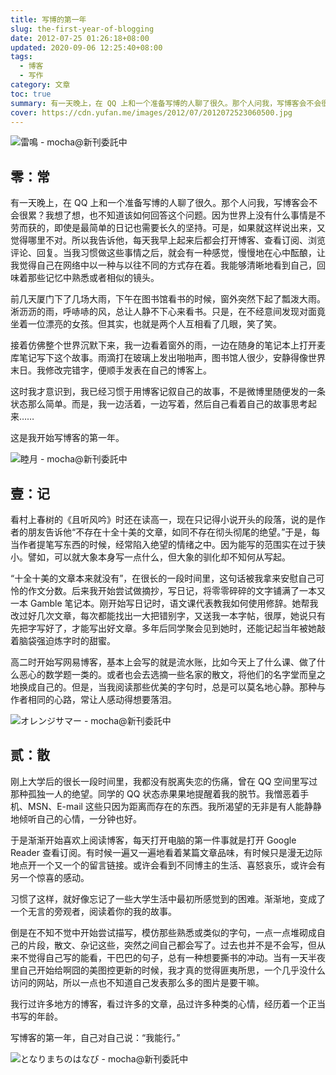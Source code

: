```yaml
---
title: 写博的第一年
slug: the-first-year-of-blogging
date: 2012-07-25 01:26:18+08:00
updated: 2020-09-06 12:25:40+08:00
tags:
  - 博客
  - 写作
category: 文章
toc: true
summary: 有一天晚上，在 QQ 上和一个准备写博的人聊了很久。那个人问我，写博客会不会很累？我想了想，也不知道该如何回答这个问题。
cover: https://cdn.yufan.me/images/2012/07/2012072523060500.jpg
---
```


![雷鳴 - mocha@新刊委託中](https://cdn.yufan.me/images/2012/07/2012072523090800.jpg)

<MusicPlayer netease={1995231785} />

## 零：常

有一天晚上，在 QQ 上和一个准备写博的人聊了很久。那个人问我，写博客会不会很累？我想了想，也不知道该如何回答这个问题。因为世界上没有什么事情是不劳而获的，即使是最简单的日记也需要长久的坚持。可是，如果就这样说出来，又觉得哪里不对。所以我告诉他，每天我早上起来后都会打开博客、查看订阅、浏览评论、回复。当我习惯做这些事情之后，就会有一种感觉，慢慢地在心中酝酿，让我觉得自己在网络中以一种与以往不同的方式存在着。我能够清晰地看到自己，回味着那些记忆中熟悉或者相似的镜头。

前几天厦门下了几场大雨，下午在图书馆看书的时候，窗外突然下起了瓢泼大雨。淅沥沥的雨，呼哧哧的风，总让人静不下心来看书。只是，在不经意间发现对面竟坐着一位漂亮的女孩。但其实，也就是两个人互相看了几眼，笑了笑。

接着仿佛整个世界沉默下来，我一边看着窗外的雨，一边在随身的笔记本上打开麦库笔记写下这个故事。雨滴打在玻璃上发出啪啪声，图书馆人很少，安静得像世界末日。我修改完错字，便顺手发表在自己的博客上。

这时我才意识到，我已经习惯于用博客记叙自己的故事，不是微博里随便发的一条状态那么简单。而是，我一边活着，一边写着，然后自己看着自己的故事思考起来……

这是我开始写博客的第一年。

![睦月 - mocha@新刊委託中](https://cdn.yufan.me/images/2012/07/2012072523091100.jpg)

## 壹：记

看村上春树的《且听风吟》时还在读高一，现在只记得小说开头的段落，说的是作者的朋友告诉他“不存在十全十美的文章，如同不存在彻头彻尾的绝望。”于是，每当作者提笔写东西的时候，经常陷入绝望的情绪之中。因为能写的范围实在过于狭小。譬如，可以就大象本身写一点什么，但大象的驯化却不知何从写起。

“十全十美的文章本来就没有”，在很长的一段时间里，这句话被我拿来安慰自己可怜的作文分数。后来我开始尝试做摘抄，写日记，将零零碎碎的文字铺满了一本又一本 Gamble 笔记本。刚开始写日记时，语文课代表教我如何使用修辞。她帮我改过好几次文章，每次都能找出一大把错别字，又送我一本字帖，很厚，她说只有先把字写好了，才能写出好文章。多年后同学聚会见到她时，还能记起当年被她敲着脑袋强迫炼字时的甜蜜。

高二时开始写网易博客，基本上会写的就是流水账，比如今天上了什么课、做了什么恶心的数学题一类的。或者也会去选摘一些名家的散文，将他们的名字堂而皇之地换成自己的。但是，当我阅读那些优美的字句时，总是可以莫名地心静。那种与作者相同的心路，常让人感动得想要落泪。

![オレンジサマー - mocha@新刊委託中](https://cdn.yufan.me/images/2012/07/2012072523091300.jpg)

## 贰：散

刚上大学后的很长一段时间里，我都没有脱离失恋的伤痛，曾在 QQ 空间里写过那种孤独一人的绝望。同学的 QQ 状态赤果果地提醒着我的脱节。我憎恶着手机、MSN、E-mail 这些只因为距离而存在的东西。我所渴望的无非是有人能静静地倾听自己的心情，一分钟也好。

于是渐渐开始喜欢上阅读博客，每天打开电脑的第一件事就是打开 Google Reader 查看订阅。有时候一遍又一遍地看着某篇文章品味，有时候只是漫无边际地点开一个又一个的留言链接。或许会看到不同博主的生活、喜怒哀乐，或许会有另一个惊喜的感动。

习惯了这样，就好像忘记了一些大学生活中最初所感觉到的困难。渐渐地，变成了一个无言的旁观者，阅读着你的我的故事。

倒是在不知不觉中开始尝试描写，模仿那些熟悉或类似的字句，一点一点堆砌成自己的片段，散文、杂记这些，突然之间自己都会写了。过去也并不是不会写，但从来不觉得自己写的能看，干巴巴的句子，总有一种想要撕书的冲动。当有一天半夜里自己开始给啊囧的美图控更新的时候，我才真的觉得匪夷所思，一个几乎没什么访问的网站，所以一点也不知道自己发表那么多的图片是要干嘛。

我行过许多地方的博客，看过许多的文章，品过许多种类的心情，经历着一个正当书写的年龄。

写博客的第一年，自己对自己说：“我能行。”

![となりまちのはなび - mocha@新刊委託中](https://cdn.yufan.me/images/2012/07/2012072523091700.jpg)
